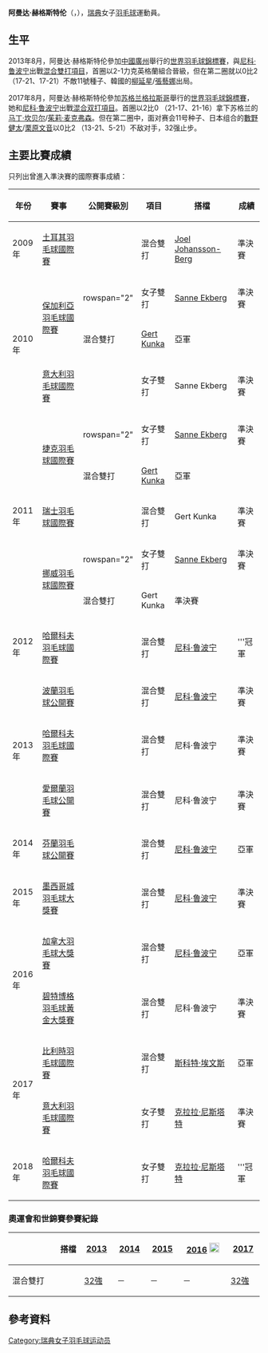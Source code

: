 {{noteTA|G1=Badminton}}
{{Infobox 羽球選手
| playername              = 阿曼达·赫格斯特伦<br/>{{lang|sv|Amanda Högström}}
| image                   = 
| size                    = 
| caption                 = 
| birth_name              = 
| date_of_birth           = {{birth_date_and_age|1989|8|8}}
| place_of_birth          = {{SWE}}[[于默奧|于默奧]]
| height                  = {{height|m=1.68}}
| weight                  = 
| event                   = 女子雙打、混合雙打
| country                 = {{SWE}}
| years_started           = 2011年
| years_intldebut         = 2005年
| handedness              = 右手
| coach                   = 
| highest_ranking         = 第21位（混雙-[[尼科·鲁波宁|尼科·鲁波宁]]）
| date_of_highest_ranking = 2016年12月22日<ref name="ranking">{{en}}[http://bwfcontent.tournamentsoftware.com/ranking/player.aspx?id=17650&player=108443 BWF World Ranking - Ranking of Amanda HOGSTROM (42703)]</ref>
| current_ranking         = 第58位（女雙-[[克拉拉·尼斯塔特|尼斯塔特]]）<br/>第106位（混雙-[[尼科·鲁波宁|鲁波宁]]）<br/>第128位（混雙-[[斯科特·埃文斯|埃文斯]]）<br/>第506位（混雙-[[朱利安·马尤|马尤]]）<br/>第756位（混雙-[[Carl_Harrbacka|Harrbacka]]）
| date_of_current_ranking = 2018年5月31日<ref>{{en}}[http://bwfcontent.tournamentsoftware.com/ranking/category.aspx?id=17650&category=475 BWF World Ranking - BWF世界排名榜 (5/31/2018) - Women's doubles]{{Dead link}}</ref><ref>{{en}}[http://bwfcontent.tournamentsoftware.com/ranking/category.aspx?id=17650&category=476 BWF World Ranking - BWF世界排名榜 (5/31/2018) - Mixed doubles]{{Dead link}}</ref>
| played                  = 3勝–4負（女單）<br/>47勝–52負（女雙）<br/>113勝–101負（混雙）
| titles                  = 
| bwf_profile             = BF4A1D39-1F3E-4E62-A58F-8E0D16F01BA2
| bwf_id                  = 42703
| updated                 = 2018年6月4日
}}
{{MedalTableTop}}
{{MedalSport | 女子[[羽毛球|羽毛球]]}}
{{MedalCountry | {{SWE}}}}
{{MedalBottom}}
'''阿曼达·赫格斯特伦'''（{{lang-sv|Amanda Högström}}，{{bd|1989年|8月8日|||catIdx=Högström}}），[[瑞典|瑞典]]女子[[羽毛球|羽毛球]]運動員。

== 生平 ==
2013年8月，阿曼达·赫格斯特伦參加[[中國|中國]][[廣州|廣州]]舉行的[[2013年世界羽毛球錦標賽|世界羽毛球錦標賽]]，與[[尼科·鲁波宁|尼科·鲁波宁]]出戰[[2013年世界羽毛球錦標賽混合雙打項目|混合雙打項目]]，首圈以2-1力克英格蘭組合晉級，但在第二圈就以0比2（17-21、17-21）不敵11號種子、韓國的[[柳延星|柳延星]]/[[張藝娜|張藝娜]]出局。

2017年8月，阿曼达·赫格斯特伦參加[[苏格兰|苏格兰]][[格拉斯哥|格拉斯哥]]舉行的[[2017年世界羽毛球錦標賽|世界羽毛球錦標賽]]，她和[[尼科·鲁波宁|尼科·鲁波宁]]出戰[[2017年世界羽毛球錦標賽混合双打項目|混合双打項目]]。首圈以2比0 （21-17、21-16）拿下苏格兰的[[马丁·坎贝尔|马丁·坎贝尔]]/[[茱莉·麦克弗森|茱莉·麦克弗森]]。但在第二圈中，面对赛会11号种子、日本组合的[[數野健太|數野健太]]/[[栗原文音|栗原文音]]以0比2 （13-21、5-21）不敌对手，32强止步。

==主要比賽成績==
只列出曾進入準決賽的國際賽事成績：
{| class=wikitable style="text-align:center; font-size:small;" 
!width="50"|年份
!width="180"|賽事
!width="80"|公開賽級別
!width="60"|項目
!width="150"|搭檔
!width="50"|成績
|-
!rowspan="1"|2009年
|[[2009年土耳其羽毛球國際賽|土耳其羽毛球國際賽]]
|{{BWFIS}}
|混合雙打
|[[Joel_Johansson-Berg|Joel Johansson-Berg]]
|bgcolor="#b8860b"|準決賽
|-
!rowspan="3"|2010年
|rowspan="2"|[[2010年保加利亞羽毛球國際賽|保加利亞羽毛球國際賽]]
|rowspan="2" {{BWFIC}}
|女子雙打
|[[Sanne_Ekberg|Sanne Ekberg]]
|bgcolor="#b8860b"|準決賽
|-
|混合雙打
|{{flagicon|EST}} [[Gert_Kunka|Gert Kunka]]
|bgcolor="silver"|亞軍
|-
|[[2010年意大利羽毛球國際賽|意大利羽毛球國際賽]]
|{{BWFIC}}
|女子雙打
|Sanne Ekberg
|bgcolor="#b8860b"|準決賽
|-
!rowspan="5"|2011年
|rowspan="2"|[[2011年捷克羽毛球國際賽|捷克羽毛球國際賽]]
|rowspan="2" {{BWFIC}}
|女子雙打
|[[Sanne_Ekberg|Sanne Ekberg]]
|bgcolor="#b8860b"|準決賽
|-
|混合雙打
|{{flagicon|EST}} [[Gert_Kunka|Gert Kunka]]
|bgcolor="silver"|亞軍
|-
|[[2011年瑞士羽毛球國際賽|瑞士羽毛球國際賽]]
|{{BWFIC}}
|混合雙打
|{{flagicon|EST}} Gert Kunka
|bgcolor="#b8860b"|準決賽
|-
|rowspan="2"|[[2011年挪威羽毛球國際賽|挪威羽毛球國際賽]]
|rowspan="2" {{BWFIC}}
|女子雙打
|[[Sanne_Ekberg|Sanne Ekberg]]
|bgcolor="#b8860b"|準決賽
|-
|混合雙打
|{{flagicon|EST}} Gert Kunka
|bgcolor="#b8860b"|準決賽
|-
!rowspan="1"|2012年
|[[2012年哈爾科夫羽毛球國際賽|哈爾科夫羽毛球國際賽]]
|{{BWFIC}}
|混合雙打
|[[尼科·鲁波宁|尼科·鲁波宁]]
|bgcolor="gold"|'''冠軍
|-
!rowspan="3"|2013年
|[[2013年波蘭羽毛球公開賽|波蘭羽毛球公開賽]]
|{{BWFIC}}
|混合雙打
|[[尼科·鲁波宁|尼科·鲁波宁]]
|bgcolor="#b8860b"|準決賽
|-
|[[2013年哈爾科夫羽毛球國際賽|哈爾科夫羽毛球國際賽]]
|{{BWFIC}}
|混合雙打
|尼科·鲁波宁
|bgcolor="#b8860b"|準決賽
|-
|[[2013年愛爾蘭羽毛球公開賽|愛爾蘭羽毛球公開賽]]
|{{BWFIC}}
|混合雙打
|尼科·鲁波宁
|bgcolor="#b8860b"|準決賽
|-
!rowspan="1"|2014年
|[[2014年芬蘭羽毛球公開賽|芬蘭羽毛球公開賽]]
|{{BWFIC}}
|混合雙打
|[[尼科·鲁波宁|尼科·鲁波宁]]
|bgcolor="silver"|亞軍
|-
!rowspan="1"|2015年
|[[2015年墨西哥城羽毛球大獎賽|墨西哥城羽毛球大獎賽]]
|{{BWFGP}}
|混合雙打
|[[尼科·鲁波宁|尼科·鲁波宁]]
|bgcolor="#b8860b"|準決賽
|-
!rowspan="2"|2016年
|[[2016年加拿大羽毛球大獎賽|加拿大羽毛球大獎賽]]
|{{BWFGP}}
|混合雙打
|[[尼科·鲁波宁|尼科·鲁波宁]]
|bgcolor="silver"|亞軍
|-
|[[2016年碧特博格羽毛球黃金大獎賽|碧特博格羽毛球黃金大獎賽]]
|{{BWFGPG}}
|混合雙打
|尼科·鲁波宁
|bgcolor="#b8860b"|準決賽
|-
!rowspan="2"|2017年
|[[2017年比利時羽毛球國際賽|比利時羽毛球國際賽]]
|{{BWFIC}}
|混合雙打
|{{flagicon|IRL}} [[斯科特·埃文斯|斯科特·埃文斯]]
|bgcolor="silver"|亞軍
|-
|[[2017年意大利羽毛球國際賽|意大利羽毛球國際賽]]
|{{BWFIC}}
|女子雙打
|[[克拉拉·尼斯塔特|克拉拉·尼斯塔特]]
|bgcolor="#b8860b"|準決賽
|-
!rowspan="1"|2018年
|[[2018年哈爾科夫羽毛球國際賽|哈爾科夫羽毛球國際賽]]
|{{BWFIC}}
|女子雙打
|[[克拉拉·尼斯塔特|克拉拉·尼斯塔特]]
|bgcolor="gold"|'''冠軍
|}
{{BWF賽事級別索引}}

===奧運會和世錦賽參賽紀錄===
{| class=wikitable style="text-align:center; font-size:small;" 
!
!搭檔
!width="50"|[[2013年世界羽毛球錦標賽|2013]]
!width="50"|[[2014年世界羽毛球錦標賽|2014]]
!width="50"|[[2015年世界羽毛球錦標賽|2015]]
!width="80"|[[2016年夏季奧林匹克運動會羽毛球比賽|2016]] [[File:Olympic_rings_without_rims.svg|20px]]
!width="50"|[[2017年世界羽毛球錦標賽|2017]]
|-
!width="80"|混合雙打
|align="left"|{{nowrap|[[尼科·鲁波宁|尼科·鲁波宁]]}}
|[[2013年世界羽毛球錦標賽混合雙打項目|32強]]
|－
|－
|－
|[[2017年世界羽毛球錦標賽混合雙打項目|32強]]
|}

==參考資料==
{{Reflist}}

{{DEFAULTSORT:Hogstrom, Amanda}}
[[Category:瑞典女子羽毛球运动员|Category:瑞典女子羽毛球运动员]]